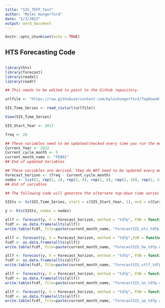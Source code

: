 ---
title: "SIS_TDFP_Test"
author: "Myles Hungerford"
date: "2/3/2022"
output: word_document
---

```{r setup, include=FALSE}
knitr::opts_chunk$set(echo = TRUE)
```

## HTS Forecasting Code
```{r}

```


```{r HTS}
library(hts)
library(forecast)
library(readxl)
library(readr)

## This needs to be edited to point to the Github repository.

urlfile <- "https://raw.githubusercontent.com/myleshungerford/TopDownHierarchicalForecasting/main/SIS_Time_Series.csv"

SIS_Time_Series <- read_csv(url(urlfile))

View(SIS_Time_Series)

SIS_Start_Year <- 2017

freq <- 20

## These variables need to be updated/checked every time you run the model
Current_Year <- 2022
Current_cycle_month <- 5
current_month_name <- "FEB01"
## End of updated Variables

## These variables are derived, they do NOT need to be updated every month
Forecast_horizon <- (freq - Current_cycle_month)
nodes <- list(2, rep(2, 2), rep(2, 4), rep(2, 8), rep(2, 16), rep(2, 32))
## End of variables

## The following code will generate the alternate top-down time series for SIS

SISts <- ts(SIS_Time_Series, start = c(SIS_Start_Year, 1), end = c(Current_Year, Current_cycle_month), frequency = freq)

y <- hts(SISts, nodes = nodes)

allf <- forecast(y, h = Forecast_horizon, method = "tdfp", FUN = function(x) ets(x))
fcdf <- as.data.frame(allts(allf))
write.table(fcdf, file=paste(current_month_name, "forecastSIS_ets_tdfp.csv", sep = "_"), sep=",", row.names=FALSE)

allf <- forecast(y, h = Forecast_horizon, method = "tdfp",FUN = function(x) hw(x))
fcdf <- as.data.frame(allts(allf))
write.table(fcdf, file=paste(current_month_name, "forecastSIS_hw_tdfp.csv", sep = "_"), sep=",", row.names=FALSE)

allf <- forecast(y, h = Forecast_horizon, method = "tdfp", FUN = function(x) stlf(x))
fcdf <- as.data.frame(allts(allf))
write.table(fcdf, file=paste(current_month_name, "forecastSIS_stlf_tdfp.csv", sep = "_"), sep=",", row.names=FALSE)

allf <- forecast(y, h = Forecast_horizon, method = "tdfp", FUN = function(x) nnetar(x, repeats = 200))
fcdf <- as.data.frame(allts(allf))
write.table(fcdf, file=paste(current_month_name, "forecastSIS_nn_tdfp.csv", sep = "_"), sep=",", row.names=FALSE)

allf <- forecast(y, h = Forecast_horizon, method = "tdfp", FUN = function(x) auto.arima(x))
fcdf <- as.data.frame(allts(allf))
write.table(fcdf, file=paste(current_month_name, "forecastSIS_aa_tdfp.csv", sep = "_"), sep=",", row.names=FALSE)
```

